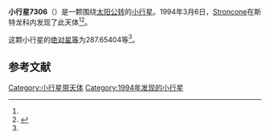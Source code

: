 {{Infobox planet
| bgcolour = #FFFFC0
| name = 7306 Panizon
| symbol = 
| image = 
| caption = 
| discovery = yes
| discovery_ref = 
| discoverer = [[Stroncone|Stroncone]]
| discovery_site = [[斯特龙科内|斯特龙科内]] 
| discovered = 1994年3月6日
| designations = yes
| mp_name = 
| named_after = 
| alt_names = 1994 EH/ 1982 RJ1
| mp_category = [[主带小行星|主带小行星]]
| orbit_ref = <ref name="a">[http://ssd.jpl.nasa.gov/sbdb.cgi?sstr=7306 7306 Panizon] {{Wayback|url=http://ssd.jpl.nasa.gov/sbdb.cgi?sstr=7306 |date=20201124023855 }}，小行星數據庫瀏覽器（JPL Small-Body Database Browser）－[[美国国家航空航天局|美国国家航空航天局]]喷气推进实验室</ref>
| epoch = 2456400.5 (2013年4月18日更新)
| aphelion = {{convert|3.4935528|AU|km|3|abbr=on|lk=out}}
| perihelion = {{convert|1.7900864|AU|km|3|abbr=on}}
| semimajor = {{convert|2.6418196|AU|km|3|abbr=on}}
| eccentricity = 0.322404
| period = 1568.38676 [[日|日]]<br />4.29[[儒略年|儒略年]]
| avg_speed = 
| inclination = 28.84850
| asc_node = 351.87167
| mean_anomaly = 
| arg_peri = 287.65404
| satellites = 
| physical_characteristics = yes
| dimensions = 
| mass = 
| density = 
| surface_grav = 
| escape_velocity = 
| sidereal_day = 
| axial_tilt = 
| pole_ecliptic_lat = 
| pole_ecliptic_lon = 
| albedo = 
| temperatures= 
| temp_name1 = 
| mean_temp_1 = 
| max_temp_1 = 
| temp_name2 = 
| max_temp_2 = 
| spectral_type = 
| abs_magnitude = 287.65404
}}

'''小行星7306'''（{{lang-en|7306 Panizon}}）是一颗围绕[[太阳|太阳]][[公转|公转]]的[[小行星|小行星]]。1994年3月6日，[[Stroncone|Stroncone]]在斯特龙科内发现了此天体<ref name="a" /><ref>{{cite news|title=小行星列表|url=http://cfa-www.harvard.edu/iau/lists/NumberedMPs.txt|accessdate=2013-07-08|newspaper=哈佛大学|archive-date=2008-05-17|archive-url=https://web.archive.org/web/20080517010638/http://cfa-www.harvard.edu/iau/lists/NumberedMPs.txt|dead-url=no}}</ref>。

这颗小行星的[[绝对星等|绝对星等]]为287.65404等<ref name="a" />。

==参考文献==
{{reflist}}
{{Minor Planet Number|[[小行星7305|小行星7305]]|[[小行星7307|小行星7307]]}}

{{小天体}}

[[Category:小行星带天体|Category:小行星带天体]]
[[Category:1994年发现的小行星|Category:1994年发现的小行星]]

{{asteroid-stub}}